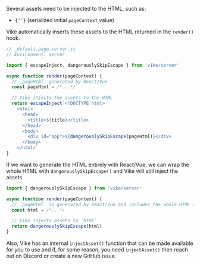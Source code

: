 Several assets need to be injected to the HTML, such as:
<ul  className="inline-code-break">
  <li><code>{'<script type="module" src="/assets/some-script.fbdfdef8.js">'}</code></li>
  <li><code>{'<link rel="stylesheet" type="text/css" href="/assets/some-css.d65b3120.css">'}</code></li>
  <li><code>{'<link rel="preload" as="font" crossorigin type="font/ttf" href="/assets/some-font.2bc54814.ttf">'}</code></li>
  <li><code>{'<link rel="modulepreload" as="script" type="text/javascript" href="/assets/some-script.e046d7f2.js">'}</code></li>
  <li><code>{'<script>window.__vite_plugin_ssr__pageContext = {_pageId:"\u002Fpages\u002FinjectAssets"}</script>'}</code> (serialized initial <code>pageContext</code> value)</li>
</ul>

Vike automatically inserts these assets to the HTML returned in the `render()` hook.

```js
// _default.page.server.js
// Environment: server

import { escapeInject, dangerouslySkipEscape } from 'vike/server'

async function render(pageContext) {
  // `pageHtml` generated by React/Vue
  const pageHtml = /*...*/

  // Vike injects the assets to the HTML
  return escapeInject`<!DOCTYPE html>
    <html>
      <head>
        <title>${title}</title>
      </head>
      <body>
        <div id="app">${dangerouslySkipEscape(pageHtml)}</div>
      </body>
    </html>`
}
```

If we want to generate the HTML entirely with React/Vue, we can wrap the whole HTML with `dangerouslySkipEscape()` and Vike will still inject the assets.

```js
import { dangerouslySkipEscape } from 'vike/server'

async function render(pageContext) {
  // `pageHtml` is generated by React/Vue and includes the whole HTML document
  const html = /*...*/

  // Vike injects assets to `html`
  return dangerouslySkipEscape(html)
}
```

Also, Vike has an internal `injectAsset()` function that can be made available for you to use and
if, for some reason, you need `injectAsset()` then reach out on Discord or create a new GitHub issue.
